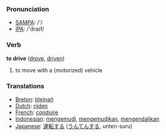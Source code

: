 === Pronunciation ===
*[[w:SAMPA|SAMPA]]: /'/
*[[w:IPA|IPA]]: /'draɪf/

=== Verb ===

'''to drive''' ([[drove]], [[driven]])

# to move with a (motorized) vehicle

=== Translations ===
*[[Breton]]: [[bleinañ]]
*[[Dutch]]: [[rijden]]
*[[French]]: [[conduire]]
*[[Indonesian]]: [[kemudi|mengemudi]], [[kemudi|mengemudikan]], [[kendali|mengendalikan]]
*[[Japanese]]: [[運転]]する ([[うんてん]]する, unten-suru)